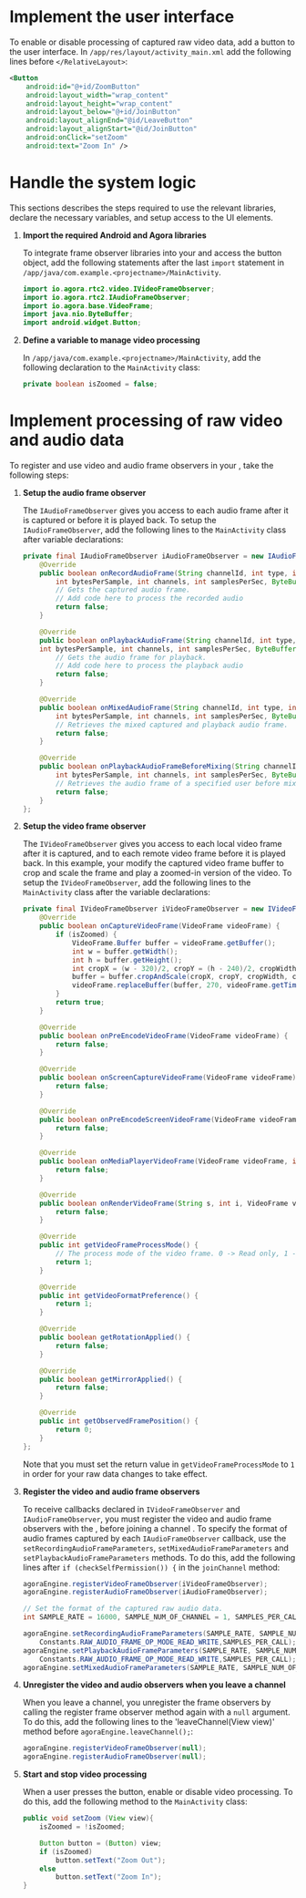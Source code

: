 
<PlatformWrapper platform="ios">

# Implement the user interface

To enable or disable processing of captured raw video data, add a button to the user interface. In `/app/res/layout/activity_main.xml` add the following lines before `</RelativeLayout>`:

``` xml
<Button
    android:id="@+id/ZoomButton"
    android:layout_width="wrap_content"
    android:layout_height="wrap_content"
    android:layout_below="@+id/JoinButton"
    android:layout_alignEnd="@id/LeaveButton"
    android:layout_alignStart="@id/JoinButton"
    android:onClick="setZoom"
    android:text="Zoom In" />
```

# Handle the system logic

This sections describes the steps required to use the relevant libraries, declare the necessary variables, and setup access to the UI elements.

1.  **Import the required Android and Agora libraries**

    To integrate <Vg k="VSDK" /> frame observer libraries into your <Vpl k="CLIENT" /> and access the button object, add the following statements after the last `import` statement in `/app/java/com.example.<projectname>/MainActivity`.

    ``` java
    import io.agora.rtc2.video.IVideoFrameObserver;
    import io.agora.rtc2.IAudioFrameObserver;
    import io.agora.base.VideoFrame;
    import java.nio.ByteBuffer;
    import android.widget.Button;
    ```

2.  **Define a variable to manage video processing**

    In `/app/java/com.example.<projectname>/MainActivity`, add the following declaration to the `MainActivity` class:

    ``` java
    private boolean isZoomed = false;
    ```

# Implement processing of raw video and audio data

To register and use video and audio frame observers in your <Vpl k="CLIENT" />, take the following steps:

1.  **Setup the audio frame observer**

    The `IAudioFrameObserver` gives you access to each audio frame after it is captured or before it is played back. To setup the `IAudioFrameObserver`, add the following lines to the `MainActivity`
    class after variable declarations:

    ``` java
    private final IAudioFrameObserver iAudioFrameObserver = new IAudioFrameObserver() {
        @Override
        public boolean onRecordAudioFrame(String channelId, int type, int samplesPerChannel,
            int bytesPerSample, int channels, int samplesPerSec, ByteBuffer buffer, long renderTimeMs, int avsync_type) {
            // Gets the captured audio frame.
            // Add code here to process the recorded audio
            return false;
        }

        @Override
        public boolean onPlaybackAudioFrame(String channelId, int type, int samplesPerChannel,
        int bytesPerSample, int channels, int samplesPerSec, ByteBuffer buffer, long renderTimeMs, int avsync_type) {
            // Gets the audio frame for playback.
            // Add code here to process the playback audio
            return false;
        }

        @Override
        public boolean onMixedAudioFrame(String channelId, int type, int samplesPerChannel,
            int bytesPerSample, int channels, int samplesPerSec, ByteBuffer buffer, long renderTimeMs, int avsync_type) {
            // Retrieves the mixed captured and playback audio frame.
            return false;
        }

        @Override
        public boolean onPlaybackAudioFrameBeforeMixing(String channelId, int userId, int type, int samplesPerChannel,
            int bytesPerSample, int channels, int samplesPerSec, ByteBuffer buffer, long renderTimeMs, int avsync_type) {
            // Retrieves the audio frame of a specified user before mixing.
            return false;
        }
    };
    ```

2.  **Setup the video frame observer**

    The `IVideoFrameObserver` gives you access to each local video frame after it is captured, and to each remote video frame before it is played back. In this example, your modify the captured video frame buffer to crop and scale the frame and play a zoomed-in version of
    the video. To setup the `IVideoFrameObserver`, add the following lines to the `MainActivity` class after the variable declarations:

    ``` java
    private final IVideoFrameObserver iVideoFrameObserver = new IVideoFrameObserver() {
        @Override
        public boolean onCaptureVideoFrame(VideoFrame videoFrame) {
            if (isZoomed) {
                VideoFrame.Buffer buffer = videoFrame.getBuffer();
                int w = buffer.getWidth();
                int h = buffer.getHeight();
                int cropX = (w - 320)/2, cropY = (h - 240)/2, cropWidth = 320, cropHeight = 240, scaleWidth = 320, scaleHeight = 240;
                buffer = buffer.cropAndScale(cropX, cropY, cropWidth, cropHeight, scaleWidth, scaleHeight);
                videoFrame.replaceBuffer(buffer, 270, videoFrame.getTimestampNs());
            }
            return true;
        }

        @Override
        public boolean onPreEncodeVideoFrame(VideoFrame videoFrame) {
            return false;
        }

        @Override
        public boolean onScreenCaptureVideoFrame(VideoFrame videoFrame) {
            return false;
        }

        @Override
        public boolean onPreEncodeScreenVideoFrame(VideoFrame videoFrame) {
            return false;
        }

        @Override
        public boolean onMediaPlayerVideoFrame(VideoFrame videoFrame, int i) {
            return false;
        }

        @Override
        public boolean onRenderVideoFrame(String s, int i, VideoFrame videoFrame) {
            return false;
        }

        @Override
        public int getVideoFrameProcessMode() {
            // The process mode of the video frame. 0 -> Read only, 1 -> Read and Write
            return 1;
        }

        @Override
        public int getVideoFormatPreference() {
            return 1;
        }

        @Override
        public boolean getRotationApplied() {
            return false;
        }

        @Override
        public boolean getMirrorApplied() {
            return false;
        }

        @Override
        public int getObservedFramePosition() {
            return 0;
        }
    };
    ```

    Note that you must set the return value in `getVideoFrameProcessMode` to `1` in order for your raw data changes to take effect.

3.  **Register the video and audio frame observers**

    To receive callbacks declared in `IVideoFrameObserver` and `IAudioFrameObserver`, you must register the video and audio frame observers with the <Vg k="ENGINE" />, before joining a channel .
    To specify the format of audio frames captured by each `IAudioFrameObserver` callback, use the `setRecordingAudioFrameParameters`, `setMixedAudioFrameParameters` and `setPlaybackAudioFrameParameters` methods. To do this, add the following lines after `if (checkSelfPermission()) {` in the
    `joinChannel` method:

    ``` java
    agoraEngine.registerVideoFrameObserver(iVideoFrameObserver);
    agoraEngine.registerAudioFrameObserver(iAudioFrameObserver);

    // Set the format of the captured raw audio data.
    int SAMPLE_RATE = 16000, SAMPLE_NUM_OF_CHANNEL = 1, SAMPLES_PER_CALL = 1024;

    agoraEngine.setRecordingAudioFrameParameters(SAMPLE_RATE, SAMPLE_NUM_OF_CHANNEL,
        Constants.RAW_AUDIO_FRAME_OP_MODE_READ_WRITE,SAMPLES_PER_CALL);
    agoraEngine.setPlaybackAudioFrameParameters(SAMPLE_RATE, SAMPLE_NUM_OF_CHANNEL,
        Constants.RAW_AUDIO_FRAME_OP_MODE_READ_WRITE,SAMPLES_PER_CALL);
    agoraEngine.setMixedAudioFrameParameters(SAMPLE_RATE, SAMPLE_NUM_OF_CHANNEL, SAMPLES_PER_CALL);
    ```

4.  **Unregister the video and audio observers when you leave a channel**

    When you leave a channel, you unregister the frame observers by calling the register frame observer method again with a `null` argument. To do this, add the following lines to the
    'leaveChannel(View view)' method before `agoraEngine.leaveChannel();`:

    ``` java
    agoraEngine.registerVideoFrameObserver(null);
    agoraEngine.registerAudioFrameObserver(null);
    ```

5.  **Start and stop video processing**

    When a user presses the button, enable or disable video processing. To do this, add the following method to the `MainActivity` class:

    ``` java
    public void setZoom (View view){
        isZoomed = !isZoomed;

        Button button = (Button) view;
        if (isZoomed)
            button.setText("Zoom Out");
        else
            button.setText("Zoom In");
    }
    ```
</PlatformWrapper>